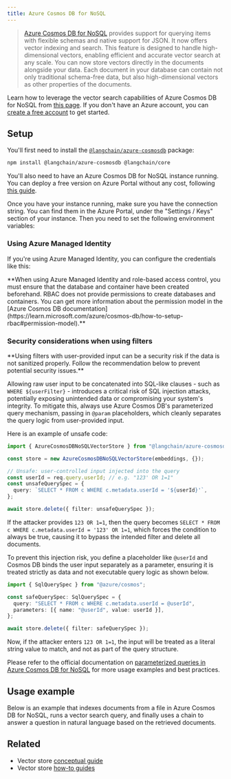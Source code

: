 ```yaml
---
title: Azure Cosmos DB for NoSQL
---
```


> [Azure Cosmos DB for NoSQL](https://learn.microsoft.com/azure/cosmos-db/nosql/) provides support for querying items with flexible schemas and native support for JSON. It now offers vector indexing and search. This feature is designed to handle high-dimensional vectors, enabling efficient and accurate vector search at any scale. You can now store vectors directly in the documents alongside your data. Each document in your database can contain not only traditional schema-free data, but also high-dimensional vectors as other properties of the documents.

Learn how to leverage the vector search capabilities of Azure Cosmos DB for NoSQL from [this page](https://learn.microsoft.com/azure/cosmos-db/nosql/vector-search). If you don't have an Azure account, you can [create a free account](https://azure.microsoft.com/free/) to get started.

## Setup

You'll first need to install the [`@langchain/azure-cosmosdb`](https://www.npmjs.com/package/@langchain/azure-cosmosdb) package:

```bash npm
npm install @langchain/azure-cosmosdb @langchain/core
```
You'll also need to have an Azure Cosmos DB for NoSQL instance running. You can deploy a free version on Azure Portal without any cost, following [this guide](https://learn.microsoft.com/azure/cosmos-db/nosql/quickstart-portal).

Once you have your instance running, make sure you have the connection string. You can find them in the Azure Portal, under the "Settings / Keys" section of your instance. Then you need to set the following environment variables:


<EnvExamples />

### Using Azure Managed Identity

If you're using Azure Managed Identity, you can configure the credentials like this:


<AzureCosmosdbNosqlManagedIdentity />

<Info>
**When using Azure Managed Identity and role-based access control, you must ensure that the database and container have been created beforehand. RBAC does not provide permissions to create databases and containers. You can get more information about the permission model in the [Azure Cosmos DB documentation](https://learn.microsoft.com/azure/cosmos-db/how-to-setup-rbac#permission-model).**


</Info>

### Security considerations when using filters

<Warning>
**Using filters with user-provided input can be a security risk if the data is not sanitized properly. Follow the recommendation below to prevent potential security issues.**


</Warning>

Allowing raw user input to be concatenated into SQL-like clauses - such as `WHERE ${userFilter}` - introduces a critical risk of SQL injection attacks, potentially exposing unintended data or compromising your system's integrity. To mitigate this, always use Azure Cosmos DB's parameterized query mechanism, passing in `@param` placeholders, which cleanly separates the query logic from user-provided input.

Here is an example of unsafe code:

```typescript
import { AzureCosmosDBNoSQLVectorStore } from "@langchain/azure-cosmosdb";

const store = new AzureCosmosDBNoSQLVectorStore(embeddings, {});

// Unsafe: user-controlled input injected into the query
const userId = req.query.userId; // e.g. "123' OR 1=1"
const unsafeQuerySpec = {
  query: `SELECT * FROM c WHERE c.metadata.userId = '${userId}'`,
};

await store.delete({ filter: unsafeQuerySpec });
```
If the attacker provides `123 OR 1=1`, then the query becomes `SELECT * FROM c WHERE c.metadata.userId = '123' OR 1=1`, which forces the condition to always be true, causing it to bypass the intended filter and delete all documents.

To prevent this injection risk, you define a placeholder like `@userId` and Cosmos DB binds the user input separately as a parameter, ensuring it is treated strictly as data and not executable query logic as shown below.

```typescript
import { SqlQuerySpec } from "@azure/cosmos";

const safeQuerySpec: SqlQuerySpec = {
  query: "SELECT * FROM c WHERE c.metadata.userId = @userId",
  parameters: [{ name: "@userId", value: userId }],
};

await store.delete({ filter: safeQuerySpec });
```

Now, if the attacker enters `123 OR 1=1`, the input will be treated as a literal string value to match, and not as part of the query structure.

Please refer to the official documentation on [parameterized queries in Azure Cosmos DB for NoSQL](https://learn.microsoft.com/azure/cosmos-db/nosql/query/parameterized-queries) for more usage examples and best practices.

## Usage example

Below is an example that indexes documents from a file in Azure Cosmos DB for NoSQL, runs a vector search query, and finally uses a chain to answer a question in natural language
based on the retrieved documents.


<AzureCosmosdbNosql />

## Related

- Vector store [conceptual guide](/oss/concepts/#vectorstores)
- Vector store [how-to guides](/oss/how-to/#vectorstores)
